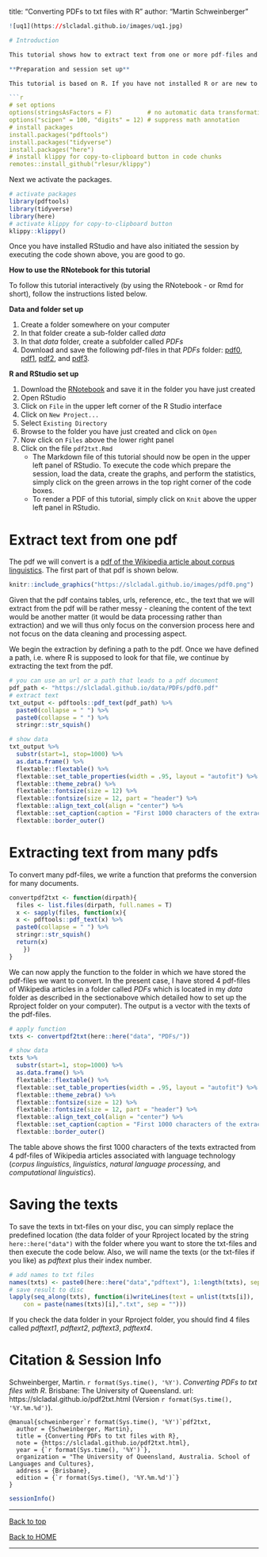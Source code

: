 
title: "Converting PDFs to txt files with R"
author: "Martin Schweinberger"

 
 
 
 
 

```r
![uq1](https://slcladal.github.io/images/uq1.jpg)

# Introduction

This tutorial shows how to extract text from one or more pdf-files and then saving the text(s) in txt-files on your computer. The RNotebook for this tutorial can be downloaded [here](https://slcladal.github.io/pdf2txt.Rmd). 

**Preparation and session set up**

This tutorial is based on R. If you have not installed R or are new to it, you will find an introduction to and more information how to use R [here](https://slcladal.github.io/intror.html). For this tutorials, we need to install certain *packages* from an R *library* so that the scripts shown below are executed without errors. Before turning to the code below, please install the packages by running the code below this paragraph. If you have already installed the packages mentioned below, then you can skip ahead and ignore this section. To install the necessary packages, simply run the following code - it may take some time (between 1 and 5 minutes to install all of the libraries so you do not need to worry if it takes some time).

```r
# set options
options(stringsAsFactors = F)          # no automatic data transformation
options("scipen" = 100, "digits" = 12) # suppress math annotation
# install packages
install.packages("pdftools")
install.packages("tidyverse")
install.packages("here")
# install klippy for copy-to-clipboard button in code chunks
remotes::install_github("rlesur/klippy")
```

Next we activate the packages.

```r
# activate packages
library(pdftools)
library(tidyverse)
library(here)
# activate klippy for copy-to-clipboard button
klippy::klippy()
```

Once you have installed RStudio and have also initiated the session by executing the code shown above, you are good to go.

**How to use the RNotebook for this tutorial**

To follow this tutorial interactively (by using the RNotebook - or Rmd for short), follow the instructions listed below.

**Data and folder set up**

1. Create a folder somewhere on your computer
2. In that folder create a sub-folder called *data*
3. In that *data* folder, create a subfolder called *PDFs* 
4. Download and  save the following pdf-files in that *PDFs* folder: 
[pdf0](https://slcladal.github.io/data/PDFs/pdf0.pdf), [pdf1](https://slcladal.github.io/data/PDFs/pdf1.pdf), [pdf2](https://slcladal.github.io/data/PDFs/pdf2.pdf), and [pdf3](https://slcladal.github.io/data/PDFs/pdf3.pdf).

**R and RStudio set up**

1. Download the [RNotebook](https://slcladal.github.io//pdf2txt.Rmd) and save it in the folder you have just created
2. Open RStudio
3. Click on `File` in the upper left corner of the R Studio interface
4. Click on `New Project...`
5. Select `Existing Directory`
6. Browse to the folder you have just created and click on `Open`
7. Now click on `Files` above the lower right panel
8. Click on the file `pdf2txt.Rmd`
   + The Markdown file of this tutorial should now be open in the upper left panel of RStudio. To execute the code which prepare the session, load the data, create the graphs, and perform the statistics, simply click on the green arrows in the top right corner of the code boxes.
   + To render a PDF of this tutorial, simply click on `Knit` above the upper left panel in RStudio.

# Extract text from one pdf

The pdf we will convert is a [pdf of the Wikipedia article about corpus linguistics](https://slcladal.github.io/data/PDFs/pdf0.pdf). The first part of that pdf is shown below.

```r
knitr::include_graphics("https://slcladal.github.io/images/pdf0.png")
```

Given that the pdf contains tables, urls, reference, etc., the text that we will extract from the pdf will be rather messy - cleaning the content of the text would be another matter (it would be data processing rather than extraction) and we will thus only focus on the conversion process here and not focus on the data cleaning and processing aspect. 

We begin the extraction by defining a path to the pdf. Once we have defined a path, i.e. where R is supposed to look for that file, we continue by extracting the text from the pdf.

```r
# you can use an url or a path that leads to a pdf document
pdf_path <- "https://slcladal.github.io/data/PDFs/pdf0.pdf"
# extract text
txt_output <- pdftools::pdf_text(pdf_path) %>%
  paste0(collapse = " ") %>%
  paste0(collapse = " ") %>%
  stringr::str_squish() 
```

```r
# show data
txt_output %>%
  substr(start=1, stop=1000) %>%
  as.data.frame() %>%
  flextable::flextable() %>%
  flextable::set_table_properties(width = .95, layout = "autofit") %>%
  flextable::theme_zebra() %>%
  flextable::fontsize(size = 12) %>%
  flextable::fontsize(size = 12, part = "header") %>%
  flextable::align_text_col(align = "center") %>%
  flextable::set_caption(caption = "First 1000 characters of the extracted text from a pdf of the wikipedia article on corpus linguistics.")  %>%
  flextable::border_outer()
```

# Extracting text from many pdfs

To convert many pdf-files, we write a function that preforms the conversion for many documents.

```r
convertpdf2txt <- function(dirpath){
  files <- list.files(dirpath, full.names = T)
  x <- sapply(files, function(x){
  x <- pdftools::pdf_text(x) %>%
  paste0(collapse = " ") %>%
  stringr::str_squish()
  return(x)
    })
}
```

We can now apply the function to the folder in which we have stored the pdf-files we want to convert. In the present case, I have stored 4 pdf-files of Wikipedia articles in a folder called *PDFs* which is located in my *data* folder as described in the sectionabove which detailed how to set up the Rproject folder on your computer). The output is a vector with the texts of the pdf-files. 

```r
# apply function
txts <- convertpdf2txt(here::here("data", "PDFs/"))
```

```r
# show data
txts %>%
  substr(start=1, stop=1000) %>%
  as.data.frame() %>%
  flextable::flextable() %>%
  flextable::set_table_properties(width = .95, layout = "autofit") %>%
  flextable::theme_zebra() %>%
  flextable::fontsize(size = 12) %>%
  flextable::fontsize(size = 12, part = "header") %>%
  flextable::align_text_col(align = "center") %>%
  flextable::set_caption(caption = "First 1000 characters of the extracted texts from pdfs of selected wikipedia articles.")  %>%
  flextable::border_outer()
```

The table above shows the first 1000 characters of the texts extracted from 4 pdf-files of Wikipedia articles associated with language technology (*corpus linguistics*, *linguistics*, *natural language processing*, and *computational linguistics*). 

# Saving the texts

To save the texts in txt-files on your disc, you can simply replace the predefined location (the data folder of your Rproject located by the string `here::here("data")` with the folder where you want to store the txt-files and then execute the code below. Also, we will name the texts (or the txt-files if you like) as *pdftext* plus their index number.

```r
# add names to txt files
names(txts) <- paste0(here::here("data","pdftext"), 1:length(txts), sep = "")
# save result to disc
lapply(seq_along(txts), function(i)writeLines(text = unlist(txts[i]),
    con = paste(names(txts)[i],".txt", sep = "")))
```

If you check the data folder in your Rproject folder, you should find 4 files called *pdftext1*, *pdftext2*, *pdftext3*, *pdftext4*.

# Citation & Session Info 

Schweinberger, Martin. `r format(Sys.time(), '%Y')`. *Converting PDFs to txt files with R*. Brisbane: The University of Queensland. url: https://slcladal.github.io/pdf2txt.html (Version `r format(Sys.time(), '%Y.%m.%d')`).

```
@manual{schweinberger`r format(Sys.time(), '%Y')`pdf2txt,
  author = {Schweinberger, Martin},
  title = {Converting PDFs to txt files with R},
  note = {https://slcladal.github.io/pdf2txt.html},
  year = {`r format(Sys.time(), '%Y')`},
  organization = "The University of Queensland, Australia. School of Languages and Cultures},
  address = {Brisbane},
  edition = {`r format(Sys.time(), '%Y.%m.%d')`}
}
```

```r
sessionInfo()
```

***

[Back to top](#introduction)

[Back to HOME](https://slcladal.github.io/index.html)

***

